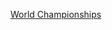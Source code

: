 {{Cat main}}
{{Commons category|ITU Triathlon World Championships}}

[[Category:鐵人三項賽事|World Championships]]